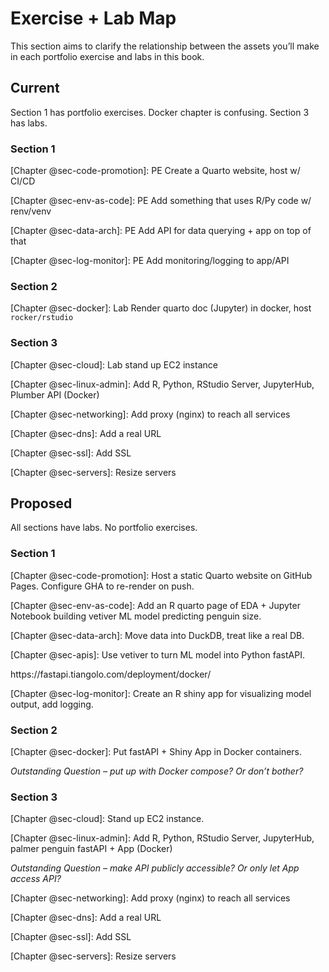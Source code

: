 # Exercise + Lab Map {#lab-map}

This section aims to clarify the relationship between the assets you'll
make in each portfolio exercise and labs in this book.

## Current

Section 1 has portfolio exercises. Docker chapter is confusing. Section
3 has labs.

### Section 1

[Chapter @sec-code-promotion]: PE Create a Quarto website, host w/ CI/CD

[Chapter @sec-env-as-code]: PE Add something that uses R/Py code w/
renv/venv

[Chapter @sec-data-arch]: PE Add API for data querying + app on top of
that

[Chapter @sec-log-monitor]: PE Add monitoring/logging to app/API

### Section 2

[Chapter @sec-docker]: Lab Render quarto doc (Jupyter) in docker, host
`rocker/rstudio`

### Section 3

[Chapter @sec-cloud]: Lab stand up EC2 instance

[Chapter @sec-linux-admin]: Add R, Python, RStudio Server, JupyterHub,
Plumber API (Docker)

[Chapter @sec-networking]: Add proxy (nginx) to reach all services

[Chapter @sec-dns]: Add a real URL

[Chapter @sec-ssl]: Add SSL

[Chapter @sec-servers]: Resize servers

## Proposed

All sections have labs. No portfolio exercises.

### Section 1

[Chapter @sec-code-promotion]: Host a static Quarto website on GitHub
Pages. Configure GHA to re-render on push.

[Chapter @sec-env-as-code]: Add an R quarto page of EDA + Jupyter
Notebook building vetiver ML model predicting penguin size.

[Chapter @sec-data-arch]: Move data into DuckDB, treat like a real DB.

[Chapter @sec-apis]: Use vetiver to turn ML model into Python fastAPI.

https://fastapi.tiangolo.com/deployment/docker/

[Chapter @sec-log-monitor]: Create an R shiny app for visualizing model
output, add logging.

### Section 2

[Chapter @sec-docker]: Put fastAPI + Shiny App in Docker containers.

*Outstanding Question -- put up with Docker compose? Or don't bother?*

### Section 3

[Chapter @sec-cloud]: Stand up EC2 instance.

[Chapter @sec-linux-admin]: Add R, Python, RStudio Server, JupyterHub,
palmer penguin fastAPI + App (Docker)

*Outstanding Question -- make API publicly accessible? Or only let App
access API?*

[Chapter @sec-networking]: Add proxy (nginx) to reach all services

[Chapter @sec-dns]: Add a real URL

[Chapter @sec-ssl]: Add SSL

[Chapter @sec-servers]: Resize servers


